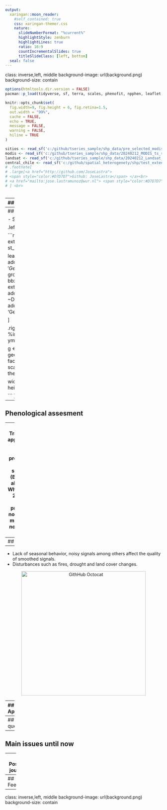 ```yaml
---
output:
  xaringan::moon_reader:
    #self_contained: true
    css: xaringan-themer.css
    nature:
      slideNumberFormat: "%current%"
      highlightStyle: zenburn
      highlightLines: true
      ratio: 16:9
      countIncrementalSlides: true
      titleSlideClass: [left, bottom]
  seal: false
---
```

class: inverse,left, middle
background-image: url(background.png)
background-size: contain



```r
options(htmltools.dir.version = FALSE)
pacman::p_load(tidyverse, sf, terra, scales, phenofit, npphen, leaflet, plotly, htmlwidgets, widgetframe, DiagrammeR)

knitr::opts_chunk$set(
  fig.width=9, fig.height = 6, fig.retina=1.5,
  out.width = "99%",
  cache = FALSE,
  echo = TRUE,
  message = FALSE, 
  warning = FALSE,
  hiline = TRUE
)

sitios <- read_sf('c:/github/tseries_sample/shp_data/pre_selected_modis_centroides.gpkg')
modis <- read_sf('c:/github/tseries_sample/shp_data/20240212_MODIS_ts_sample_px.gpkg') %>% st_drop_geometry()
landsat <- read_sf('c:/github/tseries_sample/shp_data/20240212_Landsat_median_ts_sample_px.gpkg') %>% st_drop_geometry()
central_chile <- read_sf('c:/github/spatial_heterogenety/shp/test_extent.gpkg')
# .footnote[
# .large[<a href="http://github.com/JoseLastra">
# <span style="color:#D7D7D7">Github: JoseLastra</span> </a><br>
# <a href="mailto:jose.lastramunoz@wur.nl"> <span style="color:#D7D7D7">jose.lastramunoz@wur.nl</span></a><br>]
# ] <br>
  
```


---
## Central-South Chile


.pull-left[
- Extension 30°S - 43°S
- High endemism region and biodiversity hotspot (Myers et al., 2000; Urrutia-Jalabert et al., 2018; Henríquez, 2019)
- More frequent and intense disturbance events (fires, droughts, antrophogenic pressures, etc.)
- Recent hyper-drought affected ~90% of natural vegetation with a strong decrease in productivity (Chavez et al., 2020; Miranda et al., 2023)
]

.pull-right[
<center><img src="HD_2019.png" alt="GithHub Octocat" height="525px" /></center>
]


---
## Phenological assesment

- Several temporal behaviors, densities, structures and changes.

.left-column[

```r
display_data <- sitios[c(5,7),] %>% st_transform(4326) 
extension <- st_transform(central_chile, 4326)
bbx <- st_bbox(extension) %>% as.numeric()

leaflet() %>% addProviderTiles(providers$GeoportailFrance.orthos, group = 'GeoportailFrance') %>% 
  addProviderTiles(providers$Esri.WorldImagery, group = 'Esri Imagery') %>% 
  fitBounds(lng1 = bbx[1], lat1 = bbx[2], lng2 = bbx[3], lat2 = bbx[4]) %>% 
  addPolygons(data = extension, fillOpacity = 0, color = 'white', group = 'limits') %>%  
  addCircles(data = display_data, color = 'red', label = ~DESCRIPTOR, radius = 15, group = 'Sample ts') %>% 
  addLayersControl(baseGroups = c('Esri Imagery', 'GeoportailFrance'), overlayGroups = c('limits', 'Sample ts'))
```

]

.right-column[
```r
display_landsat <- landsat %>% filter(ID_px %in% c(5,7) & between(Time, ymd('2002-07-01'), ymd('2023-06-30'))) %>%
  mutate(EVI = Value)

g <- display_landsat %>% ggplot(aes(x = Time, y = EVI)) + geom_line() + geom_point(size = 1) + ylim(0,0.55) + 
  facet_wrap(~DESCRIPTOR_CBN, nrow = 2) + scale_x_date(date_breaks = '2 years', date_labels = '%Y') +
  theme_bw()

widgetframe::frameWidget(plotly::ggplotly(g), width = '99%', height = '95%')

```
]
---
## Phenological assesment

--
- Traditional approaches do not work properly in every scenario (Broich et al., 2015; White et al., 2009)
- This produces not reliable metrics or no metrics at all.

<center><img src="px_5_phenofit.png" alt="GithHub Octocat" height="200px" /></center>
<center><img src="px_7_phenofit.png" alt="GithHub Octocat" height="200px" /></center>

---
## Issues

--
- Lack of seasonal behavior, noisy signals among others affect the quality of smoothed signals.
- Disturbances such as fires, drought and land cover changes. 

<center><img src="series_examples.png" alt="GithHub Octocat" height="400px" /></center>


---
## Approach

.left-column[
- Detect seasonality: Amplitudes per year
- Austral summer peak: November, December, January and February
- Dynamic GS and curve adaptation

]

.right-column[
```r
 source('charts/01_lsp_model_conv.R')
 a
```
]

---
## Main questions


---
## Main issues until now

---
## Possible journals

--- 
## Feedback 



---
class: inverse,left, middle
background-image: url(background.png)
background-size: contain


